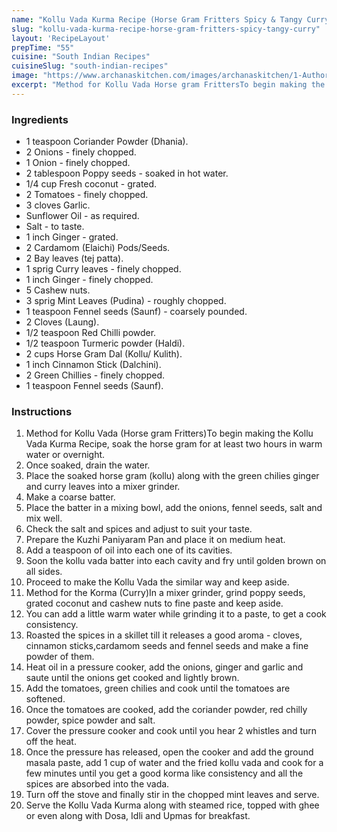 ---
name: "Kollu Vada Kurma Recipe (Horse Gram Fritters Spicy & Tangy Curry)"
slug: "kollu-vada-kurma-recipe-horse-gram-fritters-spicy-tangy-curry"
layout: 'RecipeLayout'
prepTime: "55"
cuisine: "South Indian Recipes"
cuisineSlug: "south-indian-recipes"
image: "https://www.archanaskitchen.com/images/archanaskitchen/1-Author/Priya__Suresh/Kollu_Vada_Kurma_Recipe_Horse_Gram_Fritters_Spicy_and_Tangy_Curry-1.jpg"
excerpt: "Method for Kollu Vada Horse gram FrittersTo begin making the Kollu Vada Kurma Recipe, soak the horse gram for at least two hours in warm water or overnight"
---

### Ingredients

- 1 teaspoon Coriander Powder (Dhania).
- 2 Onions - finely chopped.
- 1 Onion - finely chopped.
- 2 tablespoon Poppy seeds - soaked in hot water.
- 1/4 cup Fresh coconut - grated.
- 2 Tomatoes - finely chopped.
- 3 cloves Garlic.
- Sunflower Oil - as required.
- Salt - to taste.
- 1 inch Ginger - grated.
- 2 Cardamom (Elaichi) Pods/Seeds.
- 2 Bay leaves (tej patta).
- 1 sprig Curry leaves - finely chopped.
- 1 inch Ginger - finely chopped.
- 5 Cashew nuts.
- 3 sprig Mint Leaves (Pudina) - roughly chopped.
- 1 teaspoon Fennel seeds (Saunf) - coarsely pounded.
- 2 Cloves (Laung).
- 1/2 teaspoon Red Chilli powder.
- 1/2 teaspoon Turmeric powder (Haldi).
- 2 cups Horse Gram Dal (Kollu/ Kulith).
- 1 inch Cinnamon Stick (Dalchini).
- 2 Green Chillies - finely chopped.
- 1 teaspoon Fennel seeds (Saunf).

### Instructions

1. Method for Kollu Vada (Horse gram Fritters)To begin making the Kollu Vada Kurma Recipe, soak the horse gram for at least two hours in warm water or overnight.
1. Once soaked, drain the water.
1. Place the soaked horse gram (kollu) along with the green chilies ginger and curry leaves into a mixer grinder.
1. Make a coarse batter.
1. Place the batter in a mixing bowl, add the onions, fennel seeds, salt and mix well.
1. Check the salt and spices and adjust to suit your taste.
1. Prepare the Kuzhi Paniyaram Pan and place it on medium heat.
1. Add a teaspoon of oil into each one of its cavities.
1. Soon the kollu vada batter into each cavity and fry until golden brown on all sides.
1. Proceed to make the Kollu Vada the similar way and keep aside.
1. Method for the Korma (Curry)In a mixer grinder, grind poppy seeds, grated coconut and cashew nuts to fine paste and keep aside.
1. You can add a little warm water while grinding it to a paste, to get a cook consistency.
1. Roasted the spices in a skillet till it releases a good aroma - cloves, cinnamon sticks,cardamom seeds and fennel seeds and make a fine powder of them.
1. Heat oil in a pressure cooker, add the onions, ginger and garlic and saute until the onions get cooked and lightly brown.
1. Add the tomatoes, green chilies and cook until the tomatoes are softened.
1. Once the tomatoes are cooked, add the coriander powder, red chilly powder, spice powder and salt.
1. Cover the pressure cooker and cook until you hear 2 whistles and turn off the heat.
1. Once the pressure has released, open the cooker and add the ground masala paste, add 1 cup of water and the fried kollu vada and cook for a few minutes until you get a good korma like consistency and all the spices are absorbed into the vada.
1. Turn off the stove and finally stir in the chopped mint leaves and serve.
1. Serve the Kollu Vada Kurma along with steamed rice, topped with ghee or even along with Dosa, Idli and Upmas for breakfast.
